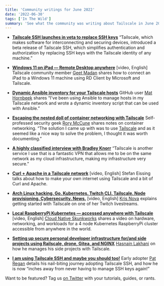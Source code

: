 ```yaml
---
title: 'Community writings for June 2022'
date: '2022-06-30'
tags: ['In The Wild']
summary: 'See what the community was writing about Tailscale in June 2022'
---
```


<NewsletterRepublishing />

- [**Tailscale SSH launches in veta to replace SSH keys**](https://thenewstack.io/tailscale-ssh-launches-in-beta-to-replace-ssh-keys/)
  “Tailscale, which makes software for interconnecting and securing devices, introduced a beta release of Tailscale SSH, which simplifies authentication and authorization by replacing SSH keys with the Tailscale identity of any machine.”

- [**Windows 11 on iPad — Remote Desktop anywhere**](https://www.youtube.com/watch?v=lKQroybFqg4) [video, English]
  Tailscale community member [Geet Madan](https://www.youtube.com/c/GeetMadan) shares how to connect an iPad to a Windows 11 machine using RD Client by Microsoft and Tailscale.

- [**Dynamic Ansible inventory for your Tailscale hosts**](https://github.com/m4wh6k/ansible-tailscale-inventory)
  GitHub user [Mat Hornbeek](https://github.com/m4wh6k) shares “I've been using Ansible to manage hosts in my Tailscale network and wrote a dynamic inventory script that can be used with Ansible.”

- [**Escaping the nested doll of container networking with Tailscale**](https://raesene.github.io/blog/2022/06/11/escaping-the-nested-doll-with-tailscale/)
  Self-professed security geek [Rory McCune](https://twitter.com/raesene) shares notes on container networking. “The solution I came up with was to use [Tailscale](/) and as it seemed like a nice way to solve the problem, I thought it was worth documenting.”

- [**A highly classified interview with Bradley Knorr**](https://www.okteto.com/blog/a-fly-fisherman-returns-from-the-wild-to-develop-in-the-cloud/)
  “Tailscale is another service I use that is a fantastic VPN that allows me to be on the same network as my cloud infrastructure, making my infrastructure very secure.”

- [**Curl + Apache in a Tailscale network**](https://www.youtube.com/watch?v=ydEA-NTtf2U) [video, English]
  Stefan Eissing talks about how to make your own internet using Tailscale and a bit of Curl and Apache.

- [**Arch Linux hacking. Go. Kubernetes. Twitch CLI. Tailscale. Node provisioning. Cybersecurity. News.**](https://www.youtube.com/watch?v=jgss2EK_xpA) [video, English]
  [Kris Nova](https://twitter.com/krisnova?lang=en) explains getting started with Tailscale on one of her Twitch livestreams.

- [**Local RaspberryPi Kubernetes — accessed anywhere with Tailscale**](https://www.youtube.com/watch?v=dXDcXO5LVY4) [video, English]
  [Cloud Native Skunkworks](https://www.youtube.com/c/CloudNativeSkunkworks) shares a video on hardware, networking, and workloads for a 4 node Kubernetes RaspberryPi cluster accessible from anywhere in the world.

- [**Setting up secure personal developer infrastructure for/and side projects using Railscale, drone, Gitea, and NGINX**](https://mhlakhani.com/blog/2022/06/personal-developer-infrastructure/)
  [Hasnain Lakhani](https://twitter.com/mhlakhani) on how he manages his side projects with Tailscale.

- [**I am using Tailscale SSH and maybe you should too!**](https://blog.patshead.com/2022/06/i-am-using-tailscale-ssh-and-maybe-you-should-too.html)
  Early adopter [Pat Regan](https://mobile.twitter.com/patsheadcom) details his nail-biting journey adopting Tailscale SSH, and how he is now “inches away from never having to manage SSH keys again!”

Want to be featured? Tag us [on Twitter](https://twitter.com/tailscale) with your tutorials, guides, or rants.
